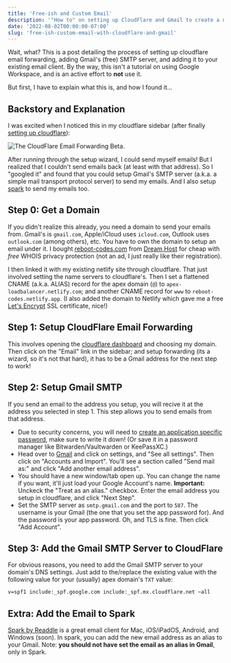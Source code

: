 ```yaml
---
title: 'Free-ish and Custom Email'
description: '"How to" on setting up CloudFlare and Gmail to create a nice, custom, email.'
date: '2022-08-02T00:00:00-07:00'
slug: 'free-ish-custom-email-with-cloudflare-and-gmail'
---
```


Wait, what? This is a post detailing the process of setting up cloudflare email forwarding, adding Gmail's (free) SMTP server, and adding it to your existing email client. By the way, this isn't a tutorial on using Google Workspace, and is an active effort to **not** use it.

But first, I have to explain what this is, and how I found it...

## Backstory and Explanation

I was excited when I noticed this in my cloudflare sidebar (after finally [setting up cloudflare](https://www.reboot-codes.com/blog/setup-github-pages-with-cloudflare)):

![The CloudFlare Email Forwarding Beta.](/cloudflare-email-forwarding-beta-2022-08-02.png)

After running through the setup wizard, I could send myself emails! But I realized that I couldn't send emails back (at least with that address). So I "googled it" and found that you could setup Gmail's SMTP server (a.k.a. a simple mail transport protocol server) to send my emails. And I also setup [spark](https://sparkmailapp.com/) to send my emails too.

## Step 0: Get a Domain

If you didn't realize this already, you need a domain to send your emails from. Gmail's is `gmail.com`, Apple/iCloud uses `icloud.com`, Outlook uses `outlook.com` (among others), etc. You have to own the domain to setup an email under it. I bought [reboot-codes.com](https://reboot-codes.com) from [Dream Host](https://www.dreamhost.com/) for cheap with _free_ WHOIS privacy protection (not an ad, I just really like their registration).

I then linked it with my existing netlify site through cloudflare. That just involved setting the name servers to cloudflare's. Then I set a flattened CNAME (a.k.a. ALIAS) record for the apex domain (`@`) to `apex-loadbalancer.netlify.com`; and another CNAME record for `www` to `reboot-codes.netlify.app`. (I also added the domain to Netlify which gave me a free [Let's Encrypt](https://letsencrypt.org/) SSL certificate, nice!)

## Step 1: Setup CloudFlare Email Forwarding

This involves opening the [cloudflare dashboard](https://dash.cloudflare.com/) and choosing my domain. Then click on the "Email" link in the sidebar; and setup forwarding (its a wizard, so it's not that hard), it has to be a Gmail address for the next step to work!

## Step 2: Setup Gmail SMTP

If you send an email to the address you setup, you will recive it at the address you selected in step 1. This step allows you to send emails from that address.

- Due to security concerns, you will need to [create an application specific password](https://myaccount.google.com/apppasswords), make sure to write it down! (Or save it in a password manager like Bitwarden/Vaultwarden or KeePassXC.)
- Head over to [Gmail](https://gmail.com) and click on settings, and "See all settings". Then click on "Accounts and Import". You'll see a section called "Send mail as:" and click "Add another email address".
- You should have a new window/tab open up. You can change the name if you want, it'll just load your Google Account's name. **Important:** Unckeck the "Treat as an alias." checkbox. Enter the email address you setup in cloudflare, and click "Next Step".
- Set the SMTP server as `smtp.gmail.com` and the port to `587`. The username is your Gmail (the one that you set the app password for). And the password is your app password. Oh, and TLS is fine. Then click "Add Account".

## Step 3: Add the Gmail SMTP Server to CloudFlare

For obvious reasons, you need to add the Gmail SMTP server to your domain's DNS settings. Just add to the/replace the existing value with the following value for your (usually) apex domain's `TXT` value:

```txt
v=spf1 include:_spf.google.com include:_spf.mx.cloudflare.net ~all
```

## Extra: Add the Email to Spark

[Spark by Readdle](https://sparkmailapp.com/) is a great email client for Mac, iOS/iPadOS, Android, and Windows (soon). In spark, you can add the new email address as an alias to your Gmail. Note: **you should not have set the email as an alias in Gmail**, only in Spark.
